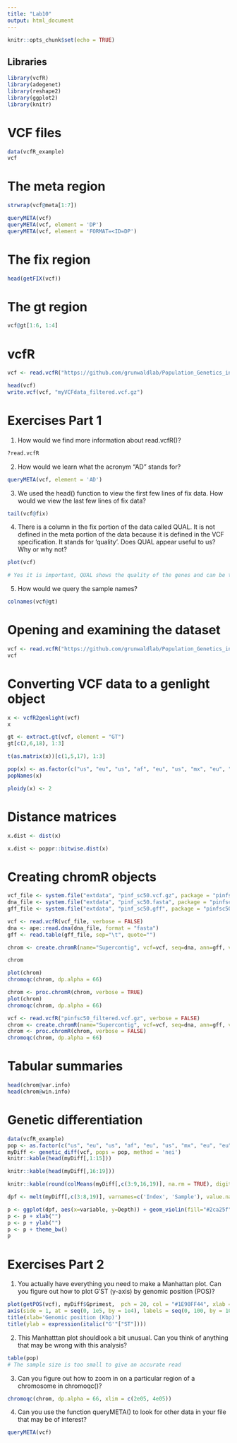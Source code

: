 ```yaml
---
title: "Lab10"
output: html_document
---
```


```r
knitr::opts_chunk$set(echo = TRUE)
```

## Libraries
```r
library(vcfR)
library(adegenet)
library(reshape2)
library(ggplot2)
library(knitr)
```

# VCF files
```r
data(vcfR_example)
vcf
```

# The meta region
```r
strwrap(vcf@meta[1:7])

queryMETA(vcf)
queryMETA(vcf, element = 'DP')
queryMETA(vcf, element = 'FORMAT=<ID=DP')
```

# The fix region
```r
head(getFIX(vcf))
```

# The gt region
```r
vcf@gt[1:6, 1:4]
```

# vcfR
```r
vcf <- read.vcfR("https://github.com/grunwaldlab/Population_Genetics_in_R/blob/master/pinfsc50_filtered.vcf.gz")

head(vcf)
write.vcf(vcf, "myVCFdata_filtered.vcf.gz")
```

# Exercises Part 1
1. How would we find more information about read.vcfR()?
```r
?read.vcfR
```

2. How would we learn what the acronym “AD” stands for?
```r
queryMETA(vcf, element = 'AD')
```

3. We used the head() function to view the first few lines of fix data. How would we view the last few lines of fix data?
```r
tail(vcf@fix)
```

4. There is a column in the fix portion of the data called QUAL. It is not defined in the meta portion of the data because it is defined in the VCF specification. It stands for ‘quality’. Does QUAL appear useful to us? Why or why not?
```r
plot(vcf)

# Yes it is important, QUAL shows the quality of the genes and can be the first step in allowing you to filter high and low quality genes.
```

5. How would we query the sample names?
```r
colnames(vcf@gt)
```

# Opening and examining the dataset
```r
vcf <- read.vcfR("https://github.com/grunwaldlab/Population_Genetics_in_R/blob/master/pinfsc50_filtered.vcf.gz")
vcf
```

# Converting VCF data to a genlight object
```r
x <- vcfR2genlight(vcf)
x

gt <- extract.gt(vcf, element = "GT")
gt[c(2,6,18), 1:3]

t(as.matrix(x))[c(1,5,17), 1:3]

pop(x) <- as.factor(c("us", "eu", "us", "af", "eu", "us", "mx", "eu", "eu", "sa", "mx", "sa", "us", "sa", "Pmir", "us", "eu", "eu"))
popNames(x)

ploidy(x) <- 2
```

# Distance matrices
```r
x.dist <- dist(x)

x.dist <- poppr::bitwise.dist(x)
```

# Creating chromR objects
```r
vcf_file <- system.file("extdata", "pinf_sc50.vcf.gz", package = "pinfsc50")
dna_file <- system.file("extdata", "pinf_sc50.fasta", package = "pinfsc50")
gff_file <- system.file("extdata", "pinf_sc50.gff", package = "pinfsc50")

vcf <- read.vcfR(vcf_file, verbose = FALSE)
dna <- ape::read.dna(dna_file, format = "fasta")
gff <- read.table(gff_file, sep="\t", quote="")

chrom <- create.chromR(name="Supercontig", vcf=vcf, seq=dna, ann=gff, verbose=TRUE)

chrom

plot(chrom)
chromoqc(chrom, dp.alpha = 66)

chrom <- proc.chromR(chrom, verbose = TRUE)
plot(chrom)
chromoqc(chrom, dp.alpha = 66)

vcf <- read.vcfR("pinfsc50_filtered.vcf.gz", verbose = FALSE)
chrom <- create.chromR(name="Supercontig", vcf=vcf, seq=dna, ann=gff, verbose=FALSE)
chrom <- proc.chromR(chrom, verbose = FALSE)
chromoqc(chrom, dp.alpha = 66)
```

# Tabular summaries
```r
head(chrom@var.info)
head(chrom@win.info)
```

# Genetic differentiation
```r
data(vcfR_example)
pop <- as.factor(c("us", "eu", "us", "af", "eu", "us", "mx", "eu", "eu", "sa", "mx", "sa", "us", "sa", "Pmir", "us", "eu", "eu"))
myDiff <- genetic_diff(vcf, pops = pop, method = 'nei')
knitr::kable(head(myDiff[,1:15]))

knitr::kable(head(myDiff[,16:19]))

knitr::kable(round(colMeans(myDiff[,c(3:9,16,19)], na.rm = TRUE), digits = 3))

dpf <- melt(myDiff[,c(3:8,19)], varnames=c('Index', 'Sample'), value.name = 'Depth', na.rm=TRUE)

p <- ggplot(dpf, aes(x=variable, y=Depth)) + geom_violin(fill="#2ca25f", adjust = 1.2)
p <- p + xlab("")
p <- p + ylab("")
p <- p + theme_bw()
p
```

# Exercises Part 2
1. You actually have everything you need to make a Manhattan plot. Can you figure out how to plot G′ST (y-axis) by genomic position (POS)?
```r
plot(getPOS(vcf), myDiff$Gprimest,  pch = 20, col = "#1E90FF44", xlab = "", ylab = "", ylim = c(0, 1), xaxt = "n")
axis(side = 1, at = seq(0, 1e5, by = 1e4), labels = seq(0, 100, by = 10))
title(xlab='Genomic position (Kbp)')
title(ylab = expression(italic("G'"["ST"])))
```

2. This Manhatttan plot shouldlook a bit unusual. Can you think of anything that may be wrong with this analysis?
```r
table(pop)
# The sample size is too small to give an accurate read
```

3. Can you figure out how to zoom in on a particular region of a chromosome in chromoqc()?
```r
chromoqc(chrom, dp.alpha = 66, xlim = c(2e05, 4e05))
```

4. Can you use the function queryMETA() to look for other data in your file that may be of interest?
```r
queryMETA(vcf)
```



